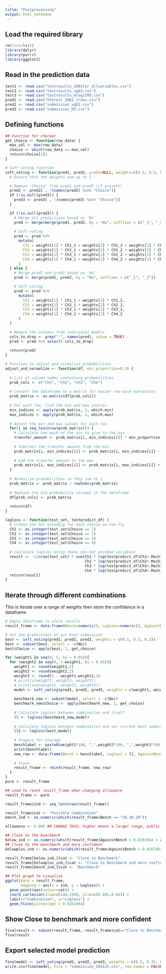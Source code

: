 ```yaml
---
title: "Postprocessing"
output: html_notebook
---
```

## Load the required library
```r
rm(list=ls())
library(dplyr)
library(purrr)
library(ggplot2)
```

## Read in the prediction data
```r
test1 <- read.csv("testresults_2001for_allvariables.csv")
test2 <- read.csv("testresults_xgb3.csv")
test3 <- read.csv("testresults_mlogitM3.csv")
pred1 <- read.csv("Rforest_2001_trees.csv")
pred2 <- read.csv("submission_xgb3.csv")
pred3 <- read.csv("submission_M3.csv")
```

## Defining functions
```r
## Function for checker
get_choice <- function(row_data) {
  max_val <- max(row_data)
  choice <- which(row_data == max_val)
  return(choice[1])
}

# Soft voting function
soft_voting <- function(pred1, pred2, pred3=NULL, weights=c(0.5, 0.5, 0)) {
  # Ensure that the weights sum up to 1

  # Remove 'Choice' from pred2 and pred3 (if present)
  pred2 <- pred2[ , !(names(pred2) %in% "Choice")]
  if (!is.null(pred3)) {
    pred3 <- pred3[ , !(names(pred3) %in% "Choice")]
  }

  if (!is.null(pred3)) {
    # Merge all predictions based on 'No'
    pred <- merge(merge(pred1, pred2, by = "No", suffixes = c("_1", "_2")), pred3, by = "No")
    
    # Soft voting
    pred <- pred %>%
      mutate(
        Ch1 = weights[1] * Ch1_1 + weights[2] * Ch1_2 + weights[3] * Ch1,
        Ch2 = weights[1] * Ch2_1 + weights[2] * Ch2_2 + weights[3] * Ch2,
        Ch3 = weights[1] * Ch3_1 + weights[2] * Ch3_2 + weights[3] * Ch3,
        Ch4 = weights[1] * Ch4_1 + weights[2] * Ch4_2 + weights[3] * Ch4
      )
  } else {
    # Merge pred1 and pred2 based on 'No'
    pred <- merge(pred1, pred2, by = "No", suffixes = c("_1", "_2"))

    # Soft voting
    pred <- pred %>%
      mutate(
        Ch1 = weights[1] * Ch1_1 + weights[2] * Ch1_2,
        Ch2 = weights[1] * Ch2_1 + weights[2] * Ch2_2,
        Ch3 = weights[1] * Ch3_1 + weights[2] * Ch3_2,
        Ch4 = weights[1] * Ch4_1 + weights[2] * Ch4_2
      )
  }

  # Remove the columns from individual models
  cols_to_drop <- grep("_", names(pred), value = TRUE)
  pred <- pred %>% select(-cols_to_drop)
  
  return(pred)
}

# Function to adjust and normalize probabilities
adjust_and_normalize <- function(df, min_proportion=0.5) {
  
  # List of column names containing probabilities
  prob_cols <- c("Ch1", "Ch2", "Ch3", "Ch4")
  
  # Convert the dataframe to a matrix for easier row-wise operations
  prob_matrix <- as.matrix(df[prob_cols])
  
  # For each row, find the min and max indices
  min_indices <- apply(prob_matrix, 1, which.min)
  max_indices <- apply(prob_matrix, 1, which.max)
  
  # Adjust the min and max values for each row
  for(i in seq_len(nrow(prob_matrix))) {
    # Calculate how much of the min to give to the max
    transfer_amount <- prob_matrix[i, min_indices[i]] * min_proportion
    
    # Subtract the transfer amount from the min
    prob_matrix[i, min_indices[i]] <- prob_matrix[i, min_indices[i]] - transfer_amount
    
    # Add the transfer amount to the max
    prob_matrix[i, max_indices[i]] <- prob_matrix[i, max_indices[i]] + transfer_amount
  }
  
  # Normalize probabilities so they sum to 1
  prob_matrix <- prob_matrix / rowSums(prob_matrix)
  
  # Replace the old probability columns in the dataframe
  df[prob_cols] <- prob_matrix
  
  return(df)
}

logloss <- function(test_set, testpredict_df) {
  # Create one-hot encoding for each choice on-the-fly
  Ch1 <- as.integer(test_set$Choice == 1)
  Ch2 <- as.integer(test_set$Choice == 2)
  Ch3 <- as.integer(test_set$Choice == 3)
  Ch4 <- as.integer(test_set$Choice == 4)
  
  # Calculate logloss using these one-hot encoded variables
  result <- -1/nrow(test_set) * sum(Ch1 * log(testpredict_df$Ch1+.Machine$double.eps) +
                                    Ch2 * log(testpredict_df$Ch2+.Machine$double.eps) +
                                    Ch3 * log(testpredict_df$Ch3+.Machine$double.eps) +
                                    Ch4 * log(testpredict_df$Ch4+.Machine$double.eps))
  return(result)
}
```

## Iterate through different combinations
This is iterate over a range of weights then store the confidence in a dataframe
```r
# Empty dataframe to store results
result_frame <- data.frame(Bench=numeric(), Logloss=numeric(), AgainstBench=numeric())

# Get the predictions of our best submission
best <- soft_voting(pred1, pred2, pred3, weights = c(0.5, 0.3, 0.2))
best <- subset(best, select = -c(No))
best$Choice <- apply(best, 1, get_choice)

for (weight1 in seq(0, 1, by = 0.05)){
  for (weight2 in seq(0, 1-weight1, by = 0.05)){
    weight1 <- round(weight1,2)
    weight2 <- round(weight2,2)
    weight3 <- round(1 - weight1-weight2,2)
    # print(c(weight1, weight2, weight3))
    # print(sum(weight1, weight2, weight3))
    model <- soft_voting(pred1, pred2, pred3, weights = c(weight1, weight2, weight3))
    
    benchmark_new <- subset(model, select = -c(No))
    benchmark_new$Choice <- apply(benchmark_new, 1, get_choice)
    
    # Calculate logloss between combination and itself
    ll <- logloss(benchmark_new,model)
    
    # Calculate logloss between combination and our current best submission
    ll2 <- logloss(best,model)
    
    # Prepare for storage
    benchlabel <- paste0(weight1*100, ",",weight2*100, ",",weight3*100)
    print(benchlabel)
    new_row <- data.frame(Bench = benchlabel, Logloss = ll, AgainstBench = ll2)
    
    # Store
    result_frame <- rbind(result_frame, new_row)
  }
}
pure <- result_frame

## used to reset result_frame when changing allowance
result_frame <- pure

result_frame$ind <- seq_len(nrow(result_frame))

result_frame$cat <- "Possible Combination"
bench_ind <- as.numeric(which(result_frame$Bench == "50,30,20"))

allowance <- 0.005 ## CHANGE THIS: higher means a larger range, public score will deviate much more

## Close to the benchmark
below_ind <- as.numeric(which(result_frame$AgainstBench < 0.8261964 + allowance & result_frame$AgainstBench > 0.8261964 - allowance))
## Close to the benchmark and more confident
belowplus_ind <- as.numeric(which(result_frame$AgainstBench < 0.8261964 + allowance & result_frame$AgainstBench > 0.8261964 - allowance & result_frame$Logloss < 0.8261964))

result_frame[below_ind,]$cat <- "Close to Benchmark"
result_frame[belowplus_ind,]$cat <- "Close to Benchmark and more confident"
result_frame[bench_ind,]$cat <- "Benchmark"

## Plot graph to visualise
ggplot(data = result_frame,
       mapping = aes(x = ind, y = Logloss)) +
  geom_point(aes(colour=cat)) +
  coord_cartesian(xlim=c(140,190), ylim=c(0.805,0.84)) +
  labs(x="Combination", y="Logloss") +
  geom_hline(yintercept = 0.8261964) 
```

## Show Close to benchmark and more confident
```r
finalresult <- subset(result_frame, result_frame$cat=="Close to Benchmark and more confident" | result_frame$cat=="Benchmark")
finalresult
```

## Export selected model prediction
```r
finalmodel <- soft_voting(pred1, pred2, pred3, weights = c(0.5, 0.35, 0.15))
write.csv(finalmodel, file = "submission_503515.csv", row.names = FALSE)
```


















